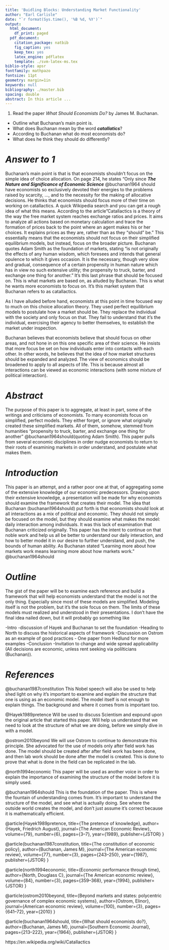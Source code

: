 ---
title: 'Buidling Blocks: Understanding Market Functionality'
author: "Earl Carlisle"
date: "`r format(Sys.time(), '%B %d, %Y')`"
output:
  html_document:
    df_print: paged
  pdf_document:
    citation_package: natbib
    fig_caption: yes
    keep_tex: yes
    latex_engine: pdflatex
    template: ./svm-latex-ms.tex
biblio-style: apsr
fontfamily: mathpazo
fontsize: 11pt
geometry: margin=1in
keywords: null
bibliography: ./master.bib
spacing: double
abstract: In this article ...
---


1. Read the paper _What Should Economists Do?_ by James M. Buchanan. 
  - Outline what Buchanan's main point is.
  - What does Buchanan mean by the word ___catallatics___?
  - According to Buchanan what do most economists do?
  - What does he think they should do differently?

# *Answer to 1*

Buchanan's main point is that is that economists shouldn't focus on the simple idea of choice allocation. On page 214, he states "Only since ___The Nature and Significance of Economic Science___ @buchanan1964 should have economists so exclusively devoted their energies to the problems raised by scarcity, ..., and to the necessity for the making of allocative decisions. He thinks that economists should focus more of their time on working on catallactics. A quick Wikipedia search and you can get a rough idea of what this means. According to the article "Catallactics is a theory of the way the free market system reaches exchange ratios and prices.  It aims to analyze all actions based on monetary calculation and trace the formation of prices back to the point where an agent makes his or her choices. It explains prices as they are, rather than as they "should" be." This essentially means that the economists should not focus on their simplified equilibrium models, but instead, focus on the broader picture. Buchanan quotes Adam Smith as the foundation of markets, stating "is not originally the effects of any human wisdom, which foresees and intends that general opulence to which it gives occasion. It is the necessary, though very slow and gradual, consequence of a certain propensity in human nature which has in view no such extensive utility; the propensity to truck, barter, and exchange one thing for another." It's this last phrase that should be focused on. This is what markets are based on, as alluded by Buchanan. This is what he wants more economists to focus on. It's this market system that Buchanan refers to as catallactics. 

As I have alluded before hand, economists at this point in time focused way to much on this choice allocation theory. They used perfect equilibrium models to postulate how a market should be. They replace the individual with the society and only focus on that. They fail to understand that it's the individual, exercising their agency to better themselves, to establish the market under inspection. 

Buchanan believes that economists believe that should focus on other areas, and not hone in on this one specific area of their science. He insists that more focus be set on how individuals enter into contacts with each other. In other words, he believes that the idea of how market structures should be expanded and analyzed. The view of economics should be broadened to apply to all aspects of life. This is because almost all interactions can be viewed as economic interactions (with some mixture of political interaction). 



# *Abstract*

The purpose of this paper is to aggregate, at least in part, some of the writings and criticisms of economists. To many economists focus on simplified, perfect models. They either forget, or ignore what originally created these simplified markets. All of them, somehow, stemmed from humanities "propensity to truck, barter, and exchange one thing for another" @buchanan1964should(quoting Adam Smith). This paper pulls from several economic disciplines in order nudge economists to return to their roots of examining markets in order understand, and postulate what makes them.

# *Introduction*

This paper is an attempt, and a rather poor one at that, of aggregating some of the extensive knowledge of our economic predecessors. Drawing upon their extensive knowledge, a presentation will be made for why economists should examine the framework that creates their model. The idea that Buchanan (buchanan1964should) put forth is that economists should look at all interactions as a mix of political and economic. They should not simply be focused on the model, but they should examine what makes the model: daily interaction among individuals. It was this lack of examination that Buchanan criticized originally. This paper has the intent to continue on that noble work and help us all be better to understand our daily interaction, and how to better model it in our desire to further understand, and push, the bounds of human ability. As Buchanan stated "Learning more about how markets work means learning more about how markets work." @buchanan1964should

# *Outline*

The gist of the paper will be to examine each reference and build a framework that will help economists understand that the model is not the only thing. Especially since most of these models are simplified. Modeling itself is not the problem, but it's the sole focus on them. The limits of these models must realized and understood in their presentations. I don't have the final idea nailed down, but it will probably go something like

-Intro 
-discussion of Hayek and Buchanan to set the foundation 
-Heading to North to discuss the historical aspects of framework 
-Discussion on Ostrom as an example of good practices 
- One paper from Hedlund for more examples 
-Conclusion 
-Invitation to change and wide spread applicability (All decisions are economic, unless rent seeking via polilticians (Buchanan)).

# *References*

@buchanan1987constitution This Nobel speech will also be used to help shed light on why it's important to examine and explain the structure that one is using as an economic model. The model itself is not enough to explain things. The background and where it comes from is important too.

@Hayek1989pretence Will be used to discuss Scientism and expound upon the original article that started this paper. Will help us understand that we need to look at the structure of what we are doing, before we simply dive in with a model.

@ostrom2010beyond We will use Ostrom to continue to demonstrate this principle. She advocated for the use of models only after field work has done. The model should be created after after field work has been done, and then lab work should be done after the model is created. This is done to prove that what is done in the field can be replicated in the lab.

@north1994economic This paper will be used as another voice in order to explain the importance of examining the structure of the model before it is simply used.

@buchanan1964should This is the foundation of the paper. This is where the fountain of understanding comes from. It's important to understand the structure of the model, and see what is actually doing. See where the outside world creates the model, and don't just assume it's correct because it is mathematically efficient.

@article{Hayek1989pretence, title={The pretence of knowledge}, author={Hayek, Friedrich August}, journal={The American Economic Review}, volume={79}, number={6}, pages={3--7}, year={1989}, publisher={JSTOR} }

@article{buchanan1987constitution, title={The constitution of economic policy}, author={Buchanan, James M}, journal={The American economic review}, volume={77}, number={3}, pages={243--250}, year={1987}, publisher={JSTOR} }

@article{north1994economic, title={Economic performance through time}, author={North, Douglass C}, journal={The American economic review}, volume={84}, number={3}, pages={359--368}, year={1994}, publisher={JSTOR} }

@article{ostrom2010beyond, title={Beyond markets and states: polycentric governance of complex economic systems}, author={Ostrom, Elinor}, journal={American economic review}, volume={100}, number={3}, pages={641--72}, year={2010} }

@article{buchanan1964should, title={What should economists do?}, author={Buchanan, James M}, journal={Southern Economic Journal}, pages={213--222}, year={1964}, publisher={JSTOR} }

https://en.wikipedia.org/wiki/Catallactics

<!--
# References
\setlength{\parindent}{-0.2in}
\setlength{\leftskip}{0.2in}
\setlength{\parskip}{8pt}
\vspace*{-0.2in}
\noindent
-->

